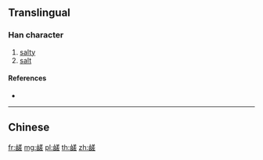 {{character info/new}}
{{also|鹺}}
==Translingual==

===Han character===
{{Han char|rn=197|rad=鹵|as=09|sn=16|four=|canj=XYWTQ,YWTQM}}

# [[salty]]
# [[salt]]

====References====
* {{Han ref|kx=1508.131|hdz=74611.030|uh=9E7E|ud=40574}}

----

==Chinese==
{{zh-see|鹺}}

[[fr:鹾]]
[[mg:鹾]]
[[pl:鹾]]
[[th:鹾]]
[[zh:鹾]]